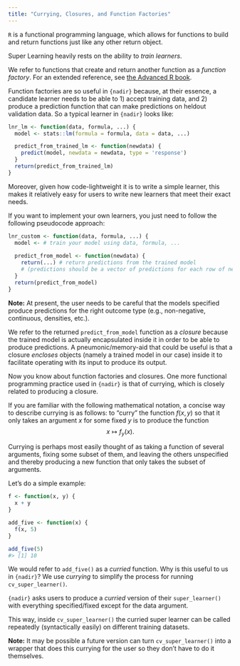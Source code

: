 ```yaml
---
title: "Currying, Closures, and Function Factories"
---
```


`R` is a functional programming language, which allows for functions to 
build and return functions just like any other return object. 

Super Learning heavily rests on the ability to _train learners_. 

We refer to functions that create and return another function as a 
_function factory_. For an extended reference, see [the Advanced R book](https://adv-r.hadley.nz/function-factories.html). 

Function factories are so useful in `{nadir}` because, at their essence, 
a candidate learner needs to be able to 1) accept training data, and 2) 
produce a prediction function that can make predictions on heldout
validation data. So a typical learner in `{nadir}` looks like:

```r
lnr_lm <- function(data, formula, ...) {
  model <- stats::lm(formula = formula, data = data, ...)

  predict_from_trained_lm <- function(newdata) {
    predict(model, newdata = newdata, type = 'response')
  }
  return(predict_from_trained_lm)
}
```

Moreover, given how code-lightweight it is to write a simple learner, this makes 
it relatively easy for users to write new learners that meet their exact needs. 

If you want to implement your own learners, you just need to follow the 
following pseudocode approach: 

```r
lnr_custom <- function(data, formula, ...) {
  model <- # train your model using data, formula, ... 
  
  predict_from_model <- function(newdata) {
    return(...) # return predictions from the trained model 
    # (predictions should be a vector of predictions for each row of newdata)
  }
  return(predict_from_model)
}
```

**Note:** At present, the user needs to be careful that the models specified produce
predictions for the right outcome type (e.g., non-negative, continuous, densities, etc.). 

We refer to the returned `predict_from_model` function as a _closure_ because
the trained model is actually encapsulated inside it in order to be able to
produce predictions. A pneumonic/memory-aid that could be useful is that a 
closure _encloses_ objects (namely a trained model in our case) 
inside it to facilitate operating with its input 
to produce its output. 

Now you know about function factories and closures.  One more functional 
programming practice used in `{nadir}` is that of currying, which is closely 
related to producing a closure. 

If you are familiar with the following mathematical notation, a concise way to
describe currying is as follows: to "curry" the function $f(x, y)$ so that it
only takes an argument $x$ for some fixed $y$ is to produce the function $$x
\mapsto f_y(x).$$

Currying is perhaps most easily thought of as taking a function of several 
arguments, fixing some subset of them, and leaving the others unspecified and
thereby producing a new function that only takes the subset of arguments. 

Let's do a simple example: 

```r
f <- function(x, y) {
  x + y
}

add_five <- function(x) {
  f(x, 5)
}

add_five(5)
#> [1] 10 
```

We would refer to `add_five()` as a _curried_ function. Why is this useful to 
us in `{nadir}`?  We use _currying_ to simplify the process for running 
`cv_super_learner()`. 

`{nadir}` asks users to produce a _curried_ version of their `super_learner()` 
with everything specified/fixed except for the data argument. 

This way, inside `cv_super_learner()` the curried super learner can be called 
repeatedly (syntactically easily) on different training datasets. 

**Note:** It may be possible a future version can turn `cv_super_learner()` 
into a wrapper that does this currying for the user so they don't have to do 
it themselves. 
